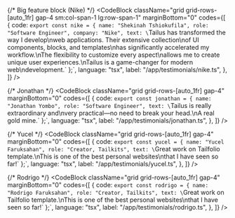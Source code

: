 <div className="grid gap-4 sm:grid-cols-2 md:grid-cols-2 lg:grid-rows-2">

  {/* Big feature block (Nike) */}
  <CodeBlock
    className="grid grid-rows-[auto_1fr] gap-4 sm:col-span-1 lg:row-span-1"
    marginBottom="0"
    codes={[
      {
        code: `export const nike = {
  name: "Shekinah Tshiokufila",
  role: "Software Engineer",
  company: "Nike",
  text: \`Tailus has transformed the way I develop\nweb applications. Their extensive collection\nof UI components, blocks, and templates\nhas significantly accelerated my workflow.\nThe flexibility to customize every aspect\nallows me to create unique user experiences.\nTailus is a game-changer for modern web\ndevelopment.\`
};`,
        language: "tsx",
        label: "/app/testimonials/nike.ts",
      },
    ]}
  />

  {/* Jonathan */}
  <CodeBlock
    className="grid grid-rows-[auto_1fr] gap-4"
    marginBottom="0"
    codes={[
      {
        code: `export const jonathan = {
  name: "Jonathan Yombo",
  role: "Software Engineer",
  text: \`Tailus is really extraordinary and\nvery practical—no need to break your head.\nA real gold mine.\`
};`,
        language: "tsx",
        label: "/app/testimonials/jonathan.ts",
      },
    ]}
  />

  {/* Yucel */}
  <CodeBlock
    className="grid grid-rows-[auto_1fr] gap-4"
    marginBottom="0"
    codes={[
      {
        code: `export const yucel = {
  name: "Yucel Faruksahan",
  role: "Creator, Tailkits",
  text: \`Great work on Tailfolio template.\nThis is one of the best personal websites\nthat I have seen so far!\`
};`,
        language: "tsx",
        label: "/app/testimonials/yucel.ts",
      },
    ]}
  />

  {/* Rodrigo */}
  <CodeBlock
    className="grid grid-rows-[auto_1fr] gap-4"
    marginBottom="0"
    codes={[
      {
        code: `export const rodrigo = {
  name: "Rodrigo Faruksahan",
  role: "Creator, Tailkits",
  text: \`Great work on Tailfolio template.\nThis is one of the best personal websites\nthat I have seen so far!\`
};`,
        language: "tsx",
        label: "/app/testimonials/rodrigo.ts",
      },
    ]}
  />

</div>
